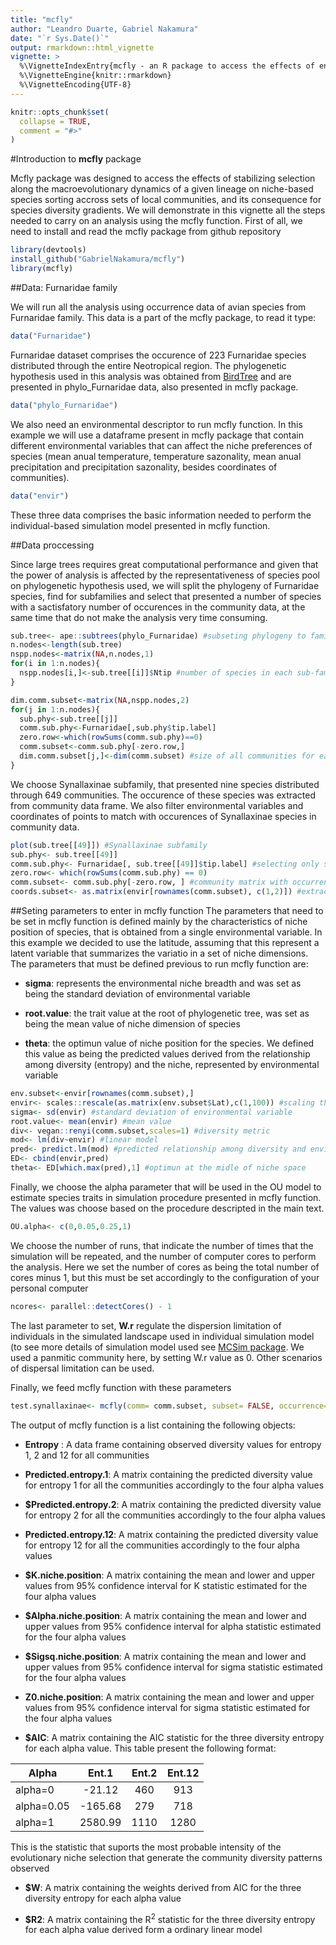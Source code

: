 ```yaml
---
title: "mcfly"
author: "Leandro Duarte, Gabriel Nakamura"
date: "`r Sys.Date()`"
output: rmarkdown::html_vignette
vignette: >
  %\VignetteIndexEntry{mcfly - an R package to access the effects of environmental niche selection on species     diversity in metacommunities}
  %\VignetteEngine{knitr::rmarkdown}
  %\VignetteEncoding{UTF-8}
---
```


```r
knitr::opts_chunk$set(
  collapse = TRUE,
  comment = "#>"
)
```

#Introduction to **mcfly** package

Mcfly package was designed to access the effects of stabilizing selection along the macroevolutionary dynamics of a given lineage on niche-based species sorting accross sets of local communities, and its consequence for species diversity gradients.
We will demonstrate in this vignette all the steps needed to carry on an analysis using the mcfly function. First of all, we need to install and read the mcfly package from github repository

```r
library(devtools)
install_github("GabrielNakamura/mcfly")
library(mcfly)
```

##Data: Furnaridae family

We will run all the analysis using occurrence data of avian species from Furnaridae family. This data is a part of the mcfly package, to read it type:
```r
data("Furnaridae")
```
Furnaridae dataset comprises the occurence of 223 Furnaridae species distributed through the entire Neotropical region. The phylogenetic hypothesis used in this analysis was obtained from [BirdTree](https://birdtree.org/) and are presented in phylo_Furnaridae data, also presented in mcfly package.
```r
data("phylo_Furnaridae")
```
We also need an environmental descriptor to run mcfly function. In this example we will use a dataframe present in mcfly package that contain different environmental variables that can affect the niche preferences of species (mean anual temperature, temperature sazonality, mean anual precipitation and precipitation sazonality, besides coordinates of communities). 
```r
data("envir")
```
These three data comprises the basic information needed to perform the individual-based simulation model presented in mcfly function.

##Data proccessing 

Since large trees requires great computational performance and given that the power of analysis is affected by the representativeness of species pool on phylogenetic hypothesis used, we will split the phylogeny of Furnaridae species, find for subfamilies and select that presented a number of species with a sactisfatory number of occurences in the community data, at the same time that do not make the analysis very time consuming.
```r
sub.tree<- ape::subtrees(phylo_Furnaridae) #subseting phylogeny to family level
n.nodes<-length(sub.tree)
nspp.nodes<-matrix(NA,n.nodes,1)
for(i in 1:n.nodes){
  nspp.nodes[i,]<-sub.tree[[i]]$Ntip #number of species in each sub-family
}

dim.comm.subset<-matrix(NA,nspp.nodes,2)
for(j in 1:n.nodes){
  sub.phy<-sub.tree[[j]]
  comm.sub.phy<-Furnaridae[,sub.phy$tip.label]
  zero.row<-which(rowSums(comm.sub.phy)==0)
  comm.subset<-comm.sub.phy[-zero.row,]
  dim.comm.subset[j,]<-dim(comm.subset) #size of all communities for each subfamily
}

```
We choose Synallaxinae subfamily, that presented nine species distributed through 649 communities. The occurence of these species was extracted from community data frame. We also filter environmental variables and coordinates of points to match with occurences of Synallaxinae species in community data.
```r
plot(sub.tree[[49]]) #Synallaxinae subfamily
sub.phy<- sub.tree[[49]]
comm.sub.phy<- Furnaridae[, sub.tree[[49]]$tip.label] #selecting only sites that present occurences of species from Synallaxinae subfamily
zero.row<- which(rowSums(comm.sub.phy) == 0)
comm.subset<- comm.sub.phy[-zero.row, ] #community matrix with occurrence of Synalaxynae species
coords.subset<- as.matrix(envir[rownames(comm.subset), c(1,2)]) #extracting coordinates
```

##Seting parameters to enter in mcfly function
The parameters that need to be set in mcfly function is defined mainly by the characteristics of niche position of species, that is obtained from a single environmental variable. In this example we decided to use the latitude, assuming that this represent a latent variable that summarizes the variatio in a set of niche dimensions.
The parameters that must be defined previous to run mcfly function are:

* **sigma**: 
represents the environmental niche breadth and was set as being the standard deviation of environmental variable

* **root.value**:
the trait value at the root of phylogenetic tree, was set as being the mean value of niche dimension of species

* **theta**:
the optimun value of niche position for the species. We defined this value as being the predicted values derived from the relationship among diversity (entropy) and the niche, represented by environmental variable

```r
env.subset<-envir[rownames(comm.subset),]
envir<- scales::rescale(as.matrix(env.subset$Lat),c(1,100)) #scaling the environmental variable to vary between 1 and 100
sigma<- sd(envir) #standard deviation of environmental variable
root.value<- mean(envir) #mean value
div<- vegan::renyi(comm.subset,scales=1) #diversity metric
mod<- lm(div~envir) #linear model
pred<- predict.lm(mod) #predicted relationship among diversity and environmental variable
ED<- cbind(envir,pred)
theta<- ED[which.max(pred),1] #optimun at the midle of niche space
```

Finally, we choose the alpha parameter that will be used in the OU model to estimate species traits in simulation procedure presented in mcfly function. The values was choose based on the procedure descripted in the main text.

```r
OU.alpha<- c(0,0.05,0.25,1)
```

We choose the number of runs, that indicate the number of times that the simulation will be repeated, and the number of computer cores to perform the analysis. Here we set the number of cores as being the total number of cores minus 1, but this must be set accordingly to the configuration of your personal computer
```r
ncores<- parallel::detectCores() - 1
```

The last parameter to set, **W.r** regulate the dispersion limitation of individuals in the simulated landscape used in individual simulation model (to see more details of simulation model used see [MCSim package](http://rstudio-pubs-static.s3.amazonaws.com/159425_80725873417e42fdb13821c10a198281.html). We used a panmitic community here, by setting W.r value as 0. Other scenarios of dispersal limitation can be used.

Finally, we feed mcfly function with these parameters
```r
test.synallaxinae<- mcfly(comm= comm.subset, subset= FALSE, occurrence= TRUE, env= envir, site.coords= coords.subset, tree= sub.phy, OU.alpha= OU.alpha, sigma= sigma, theta= theta, root.value= root.value, runs= 100, ncores= 3, area.m2= 1, m= 0.5, JM= sum(comm.subset), JM.limit= JM,JL= rowSums(comm.subset),nu= 0, speciation.limit= 0, n.timestep= 50,W.r= 0, scenario.ID= "species.sorting", sim.ID= "data", output.dir.path= "OUTPUT_DATA")
```
The output of mcfly function is a list containing the following objects:

* **Entropy** : 
A data frame containing observed diversity values for entropy 1, 2 and 12 for all communities

* **Predicted.entropy.1**:
A matrix containing the predicted diversity value for entropy 1 for all the communities accordingly to the four alpha values

* **$Predicted.entropy.2**: 
A matrix containing the predicted diversity value for entropy 2 for all the communities accordingly to the four alpha values

* **Predicted.entropy.12**:
A matrix containing the predicted diversity value for entropy 12 for all the communities accordingly to the four alpha values

* **$K.niche.position**: 
A matrix containing the mean and lower and upper values from 95% confidence interval for K statistic estimated for the four alpha values

* **$Alpha.niche.position**:
A matrix containing the mean and lower and upper values from 95% confidence interval for alpha statistic estimated for the four alpha values

* **$Sigsq.niche.position**: 
A matrix containing the mean and lower and upper values from 95% confidence interval for sigma statistic estimated for the four alpha values

* **Z0.niche.position**: 
A matrix containing the mean and lower and upper values from 95% confidence interval for sigma statistic estimated for the four alpha values

* **$AIC**: 
A matrix containing the AIC statistic for the three diversity entropy for each alpha value. This table present the following format:


| Alpha         | Ent.1         | Ent.2  | Ent.12 |
|---------------|:-------------:|:------:|:------:|
|alpha=0        | -21.12        | 460    | 913    |
|alpha=0.05     | -165.68       | 279    | 718    |
|alpha=1        | 2580.99       | 1110   | 1280   |

This is the statistic that suports the most probable intensity of the evolutionary niche selection that generate the community diversity patterns observed

* **$W**:
A matrix containing the weights derived from AIC for the three diversity entropy for each alpha value

* **$R2**: A matrix containing the R^2^ statistic for the three diversity entropy for each alpha value derived form a ordinary linear model

